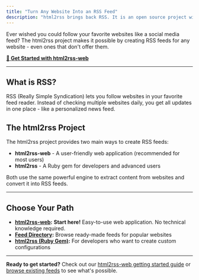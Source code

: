 ```yaml
---
title: "Turn Any Website Into an RSS Feed"
description: "html2rss brings back RSS. It is an open source project with decentralized instances. These instances generate RSS feeds for websites that do not offer them."
---
```


Ever wished you could follow your favorite websites like a social media feed? The html2rss project makes it possible by creating RSS feeds for any website - even ones that don't offer them.

[**🚀 Get Started with html2rss-web**](/web-application/getting-started)

---

## What is RSS?

RSS (Really Simple Syndication) lets you follow websites in your favorite feed reader. Instead of checking multiple websites daily, you get all updates in one place - like a personalized news feed.

## The html2rss Project

The html2rss project provides two main ways to create RSS feeds:

- **html2rss-web** - A user-friendly web application (recommended for most users)
- **html2rss** - A Ruby gem for developers and advanced users

Both use the same powerful engine to extract content from websites and convert it into RSS feeds.

---

## Choose Your Path

- **[html2rss-web](/web-application):** **Start here!** Easy-to-use web application. No technical knowledge required.
- **[Feed Directory](/feed-directory/):** Browse ready-made feeds for popular websites
- **[html2rss (Ruby Gem)](/ruby-gem):** For developers who want to create custom configurations

---

**Ready to get started?** Check out our [html2rss-web getting started guide](/web-application/getting-started) or [browse existing feeds](/feed-directory/) to see what's possible.
